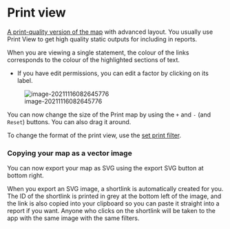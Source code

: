 #  Print view{#print-view}

[A print-quality version of the map](#xprint-view) with advanced layout. You usually use Print View to get high quality static outputs for including in reports.

When you are viewing a single statement, the colour of the links corresponds to the colour of the highlighted sections of text.

- If you have edit permissions, you can edit a factor by clicking on its label.



![image-20211116082645776](_assets/image-20211116082645776.png)



You can now change the size of the Print map by using the `+` and `-` (and `Reset`) buttons. You can also drag it around.

To change the format of the print view, use the [set print filter](#xsimple-formats).

### Copying your map as a vector image{#copy-svg}

You can now export your map as SVG using the export SVG button at bottom right.

When you export an SVG image, a shortlink is automatically created for you. The ID of the shortlink is printed in grey at the bottom left of the image, and the link is also copied into your clipboard so you can paste it straight into a report if you want. Anyone who clicks on the shortlink will be taken to the app with the same image with the same filters.

